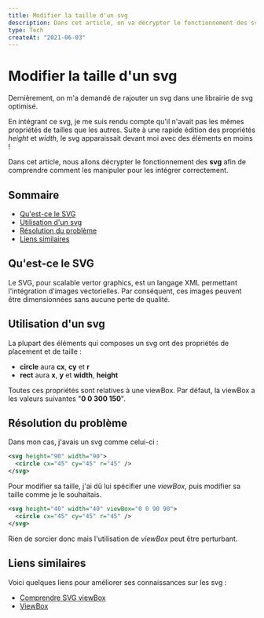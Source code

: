 ```yaml
---
title: Modifier la taille d'un svg
description: Dans cet article, on va décrypter le fonctionnement des svg pour comprendre comment les manipuler.
type: Tech
createAt: "2021-06-03"
---
```


# Modifier la taille d'un svg

Dernièrement, on m'a demandé de rajouter un svg dans une librairie de svg optimisé.

En intégrant ce svg, je me suis rendu compte qu'il n'avait pas les mêmes propriétés de tailles que les autres.
Suite à une rapide édition des propriétés _height_ et _width_, le svg apparaissait devant moi avec des éléments en moins !

Dans cet article, nous allons décrypter le fonctionnement des **svg** afin de comprendre comment les manipuler pour les intégrer correctement.

## Sommaire

- [Qu'est-ce le SVG](#whatIsSVG)
- [Utilisation d'un svg](#howToUseSVG)
- [Résolution du problème](#howToSolve)
- [Liens similaires](#link)

## <a name="whatIsSVG"></a>Qu'est-ce le SVG

Le SVG, pour scalable vertor graphics, est un langage XML permettant l'intégration d'images vectorielles.
Par conséquent, ces images peuvent être dimensionnées sans aucune perte de qualité.

## <a name="howToUseSVG"></a>Utilisation d'un svg

La plupart des éléments qui composes un svg ont des propriétés de placement et de taille&nbsp;:

- **circle** aura **cx**, **cy** et **r**
- **rect** aura **x**, **y** et **width**, **height**

Toutes ces propriétés sont relatives à une viewBox. Par défaut, la viewBox a les valeurs suivantes "**0 0 300 150**".

## <a name="howToSolve"></a>Résolution du problème

Dans mon cas, j'avais un svg comme celui-ci :

```svg live=true
<svg height="90" width="90">
  <circle cx="45" cy="45" r="45" />
</svg>
```

Pour modifier sa taille, j'ai dû lui spécifier une _viewBox_, puis modifier sa taille comme je le souhaitais.

```svg
<svg height="40" width="40" viewBox="0 0 90 90">
  <circle cx="45" cy="45" r="45" />
</svg>
```

Rien de sorcier donc mais l'utilisation de _viewBox_ peut être perturbant.

## <a name="link"></a>Liens similaires

Voici quelques liens pour améliorer ses connaissances sur les svg&nbsp;:

- [Comprendre SVG viewBox](https://la-cascade.io/comprendre-svg-viewbox)
- [ViewBox](https://developer.mozilla.org/fr/docs/Web/SVG/Attribute/viewBox)
